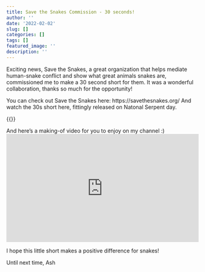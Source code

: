 ```yaml
---
title: Save the Snakes Commission - 30 seconds!
author: ''
date: '2022-02-02'
slug: []
categories: []
tags: []
featured_image: ''
description: ''
---
```


Exciting news, Save the Snakes, a great organization that helps mediate human-snake conflict and show what great animals snakes are, commissioned me to make a 30 second short for them. It was a wonderful collaboration, thanks so much for the opportunity!

You can check out Save the Snakes here: https://savethesnakes.org/
And watch the 30s short here, fittingly released on Natonal Serpent day.
<p>{{<youtube ltQcE0gapIo>}}</p>

And here's a making-of video for you to enjoy on my channel :)
<div style="position: relative; padding-bottom: 56.25%; height: 0; overflow: hidden;">
  <iframe src="https://www.youtube.com/embed/-zSHS8rc0W8" style="position: absolute; top: 0; left: 0; width: 100%; height: 100%; border:0;" allowfullscreen title="YouTube Video"></iframe>
</div>


I hope this little short makes a positive difference for snakes!


Until next time,
Ash
